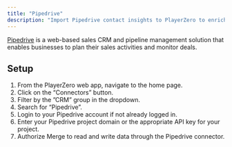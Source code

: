 ```yaml
---
title: "Pipedrive"
description: "Import Pipedrive contact insights to PlayerZero to enrich customer risk and impact profiles."
---
```


<Snippet file="crm-connector.mdx" />

[Pipedrive](https://www.pipedrive.com/) is a web-based sales CRM and pipeline management solution that enables businesses to plan their sales activities and monitor deals.

## Setup
1. From the PlayerZero web app, navigate to the home page.
2. Click on the “Connectors” button.
3. Filter by the ”CRM” group in the dropdown.
4. Search for “Pipedrive”.
5. Login to your Pipedrive account if not already logged in.
6. Enter your Pipedrive project domain or the appropriate API key for your project.
7. Authorize Merge to read and write data through the Pipedrive connector.